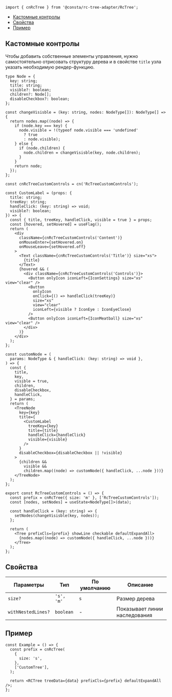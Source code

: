 
```tsx
import { cnRcTree } from '@consta/rc-tree-adapter/RcTree';
```

<MdxMenu>

- [Кастомные контролы](#кастомные-контролы)
- [Свойства](#свойства)
- [Пример](#пример)

</MdxMenu>

## Кастомные контролы

Чтобы добавить собственные элементы управления, нужно самостоятельно отрисовать
структуру дерева и в свойстве `title` узла указать необходимую рендер-функцию.

```tsx
type Node = {
  key: string;
  title: string;
  visible?: boolean;
  children?: Node[];
  disableCheckbox?: boolean;
};

const changeVisisble = (key: string, nodes: NodeType[]): NodeType[] => {
  return nodes.map((node) => {
    if (node.key === key) {
      node.visible = !(typeof node.visible === 'undefined'
        ? true
        : node.visible);
    } else {
      if (node.children) {
        node.children = changeVisisble(key, node.children);
      }
    }
    return node;
  });
};

const cnRcTreeCustomControls = cn('RcTreeCustomControls');

const CustomLabel = (props: {
  title: string;
  treeKey: string;
  handleClick: (key: string) => void;
  visible?: boolean;
}) => {
  const { title, treeKey, handleClick, visible = true } = props;
  const [hovered, setHovered] = useFlag();
  return (
    <div
      className={cnRcTreeCustomControls('Content')}
      onMouseEnter={setHovered.on}
      onMouseLeave={setHovered.off}
    >
      <Text className={cnRcTreeCustomControls('Title')} size="xs">
        {title}
      </Text>
      {hovered && (
        <div className={cnRcTreeCustomControls('Controls')}>
          <Button onlyIcon iconLeft={IconSettings} size="xs" view="clear" />
          <Button
            onlyIcon
            onClick={() => handleClick(treeKey)}
            size="xs"
            view="clear"
            iconLeft={visible ? IconEye : IconEyeClose}
          />
          <Button onlyIcon iconLeft={IconMeatball} size="xs" view="clear" />
        </div>
      )}
    </div>
  );
};

const customNode = (
  params: NodeType & { handleClick: (key: string) => void },
) => {
  const {
    title,
    key,
    visible = true,
    children,
    disableCheckbox,
    handleClick,
  } = params;
  return (
    <TreeNode
      key={key}
      title={
        <CustomLabel
          treeKey={key}
          title={title}
          handleClick={handleClick}
          visible={visible}
        />
      }
      disableCheckbox={disableCheckbox || !visible}
    >
      {children &&
        visible &&
        children.map((node) => customNode({ handleClick, ...node }))}
    </TreeNode>
  );
};

export const RcTreeCustomControls = () => {
  const prefix = cnRcTree({ size: 'm' }, ['RcTreeCustomControls']);
  const [nodes, setNodes] = useState<NodeType[]>(data);

  const handleClick = (key: string) => {
    setNodes(changeVisisble(key, nodes));
  };

  return (
    <Tree prefixCls={prefix} showLine checkable defaultExpandAll>
      {nodes.map((node) => customNode({ handleClick, ...node }))}
    </Tree>
  );
};
```

<RcTreeCustomControls />

## Свойства

| Параметры          | Тип        | По умолчанию | Описание                      |
| ------------------ | ---------- | ------------ | ----------------------------- |
| `size?`            | `'s', 'm'` | `s`          | Размер дерева                 |
| `withNestedLines?` | `boolean`  | -            | Показывает линии наследования |

## Пример

```tsx
const Example = () => {
  const prefix = cnRcTree(
    {
      size: 's',
    },
    ['CustomTree'],
  );

  return <RCTree treeData={data} prefixCls={prefix} defaultExpandAll />;
};
```

<RcTreeExample />
